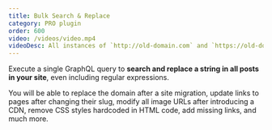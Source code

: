 ```yaml
---
title: Bulk Search & Replace
category: PRO plugin
order: 600
video: /videos/video.mp4
videoDesc: All instances of `http://old-domain.com` and `https://old-domain.com` are replaced with `https://new-domain.com` in all posts.
---
```


Execute a single GraphQL query to **search and replace a string in all posts in your site**, even including regular expressions.

You will be able to replace the domain after a site migration, update links to pages after changing their slug, modify all image URLs after introducing a CDN, remove CSS styles hardcoded in HTML code, add missing links, and much more.
